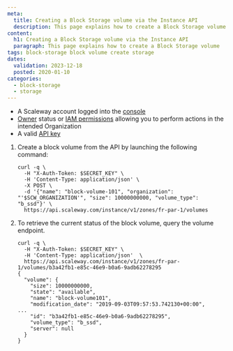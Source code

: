 ```yaml
---
meta:
  title: Creating a Block Storage volume via the Instance API
  description: This page explains how to create a Block Storage volume using the API.
content:
  h1: Creating a Block Storage volume via the Instance API
  paragraph: This page explains how to create a Block Storage volume
tags: block-storage block volume create storage
dates:
  validation: 2023-12-18
  posted: 2020-01-10
categories:
  - block-storage
  - storage
---
```


<Macro id="requirements" />

- A Scaleway account logged into the [console](https://console.scaleway.com)
- [Owner](/identity-and-access-management/iam/concepts/#owner) status or [IAM permissions](/identity-and-access-management/iam/concepts/#permission) allowing you to perform actions in the intended Organization
- A valid [API key](/identity-and-access-management/iam/how-to/create-api-keys/)


1. Create a block volume from the API by launching the following command:
    ```
    curl -q \
      -H "X-Auth-Token: $SECRET_KEY" \
      -H 'Content-Type: application/json' \
      -X POST \
      -d '{"name": "block-volume-101", "organization": "'$SCW_ORGANIZATION'", "size": 10000000000, "volume_type": "b_ssd"}' \
      https://api.scaleway.com/instance/v1/zones/fr-par-1/volumes
    ```
2. To retrieve the current status of the block volume, query the volume endpoint.
    ```
    curl -q \
      -H "X-Auth-Token: $SECRET_KEY" \
      -H 'Content-Type: application/json'  \
      https://api.scaleway.com/instance/v1/zones/fr-par-1/volumes/b3a42fb1-e85c-46e9-b0a6-9adb62278295
    {
      "volume": {
        "size": 10000000000,
        "state": "available",
        "name": "block-volume101",
        "modification_date": "2019-09-03T09:57:53.742130+00:00",
    ...
        "id": "b3a42fb1-e85c-46e9-b0a6-9adb62278295",
        "volume_type": "b_ssd",
        "server": null
      }
    }
    ```


